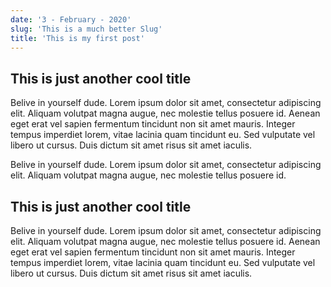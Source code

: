 ```yaml
---
date: '3 - February - 2020'
slug: 'This is a much better Slug'
title: 'This is my first post'
---
```


<!-- Don't forget to use h2 or lower
for title sections or header -->

## This is just another cool title

Belive in yourself dude.
Lorem ipsum dolor sit amet, consectetur adipiscing elit.
Aliquam volutpat magna augue, nec molestie tellus posuere id.
Aenean eget erat vel sapien fermentum tincidunt non sit amet mauris.
Integer tempus imperdiet lorem, vitae lacinia quam tincidunt eu.
Sed vulputate vel libero ut cursus.
Duis dictum sit amet risus sit amet iaculis.

Belive in yourself dude.
Lorem ipsum dolor sit amet, consectetur adipiscing elit.
Aliquam volutpat magna augue, nec molestie tellus posuere id.

## This is just another cool title

Belive in yourself dude.
Lorem ipsum dolor sit amet, consectetur adipiscing elit.
Aliquam volutpat magna augue, nec molestie tellus posuere id.
Aenean eget erat vel sapien fermentum tincidunt non sit amet mauris.
Integer tempus imperdiet lorem, vitae lacinia quam tincidunt eu.
Sed vulputate vel libero ut cursus.
Duis dictum sit amet risus sit amet iaculis.
